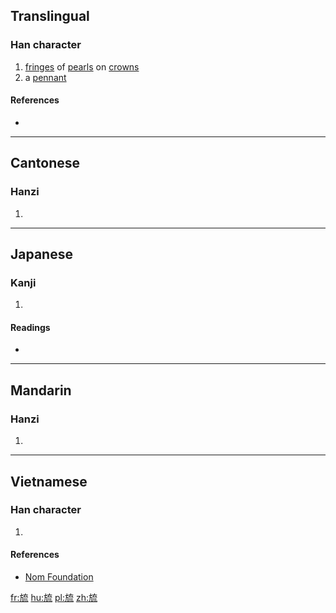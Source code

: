==Translingual==

===Han character===
{{Han char|rn=70|rad=方|as=07|sn=11|four=|canj=卜尸卜戈山 (YSYIU)|ids=⿰[[方]][[㐬]]}}

# [[fringe]]s of [[pearl]]s on [[crown]]s
# a [[pennant]]

====References====
* {{Han ref|kx=0483.120|dkj=13651|dj=0845.080|hdz=32182.020|uh=65C8|ud=26056}}

----

==Cantonese==

===Hanzi===
{{yue-hanzi|jyut=[[lau4]]|y=lau4}}

# {{defn|lang=yue|sort=方07}}

----

==Japanese==

===Kanji===
{{ja-kanji|grade=|rs=方07}}

# {{defn|lang=ja|sort=方07}}

====Readings====
* {{ja-readings|on=[[りゅう]] (ryū)|kun=[[はたあし]] (hataashi)}}

----

==Mandarin==

===Hanzi===
{{cmn-hanzi|pin=[[liú]] ([[liu2]])|wg=liu<sup>2</sup>}}

# {{defn|lang=cmn|sort=方07}}

----

==Vietnamese==

===Han character===
{{vi-hantu|rs=方07|lưu}}

# {{defn|lang=vi|sort=方07}}

====References====
*[http://nomfoundation.org/common/nom_details.php?codepoint=65c8 Nom Foundation]

[[fr:旈]]
[[hu:旈]]
[[pl:旈]]
[[zh:旈]]